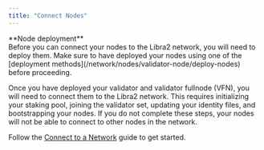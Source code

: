```yaml
---
title: "Connect Nodes"
---
```



<Aside type="caution">
  **Node deployment** <br />
  Before you can connect your nodes to the Libra2 network, you will need to deploy them. Make sure to have
  deployed your nodes using one of the [deployment methods](/network/nodes/validator-node/deploy-nodes) before proceeding.
</Aside>

Once you have deployed your validator and validator fullnode (VFN), you will need to
connect them to the Libra2 network. This requires initializing your staking pool, joining the validator set,
updating your identity files, and bootstrapping your nodes. If you do not complete these steps, your nodes
will not be able to connect to other nodes in the network.

Follow the [Connect to a Network](/network/nodes/validator-node/connect-nodes/connect-to-libra2-network) guide to get started.

